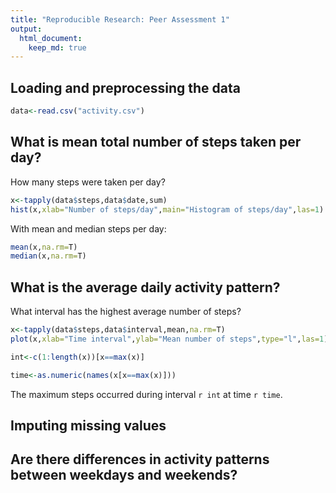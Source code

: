```yaml
---
title: "Reproducible Research: Peer Assessment 1"
output: 
  html_document:
    keep_md: true
---
```



## Loading and preprocessing the data

```r
data<-read.csv("activity.csv")
```

## What is mean total number of steps taken per day?

How many steps were taken per day?
```r
x<-tapply(data$steps,data$date,sum)
hist(x,xlab="Number of steps/day",main="Histogram of steps/day",las=1)
```
With mean and median steps per day:
```r
mean(x,na.rm=T)
median(x,na.rm=T)

```


## What is the average daily activity pattern?

What interval has the highest average number of steps?

```r
x<-tapply(data$steps,data$interval,mean,na.rm=T)
plot(x,xlab="Time interval",ylab="Mean number of steps",type="l",las=1)
```

```r
int<-c(1:length(x))[x==max(x)]
```
```r
time<-as.numeric(names(x[x==max(x)]))
```

The maximum steps occurred during interval `r int` at time `r time`.


## Imputing missing values



## Are there differences in activity patterns between weekdays and weekends?
